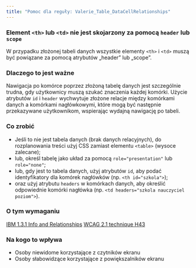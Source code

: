 ```yaml
---
title: "Pomoc dla reguły: Valerie_Table_DataCellRelationships"
---
```


<div className="toolHelp">
<Row>
<Column colLg={16} colMd={8} colSm={4} className="toolHead">

### Element `<th>` lub `<td>` nie jest skojarzony za pomocą `header` lub `scope`

<div id="locLevel"></div>

W przypadku złożonej tabeli danych wszystkie elementy `<th>` i `<td>` muszą być powiązane za pomocą atrybutów „header” lub „scope”.


</Column>
</Row>
<Row>
<Column colLg={11} colMd={5} colSm={4} className="toolMain">

### Dlaczego to jest ważne


Nawigacja po komórce poprzez złożoną tabelę danych jest szczególnie trudna, gdy użytkownicy muszą szukać znaczenia każdej komórki. Użycie atrybutów `id` i `header` wychwytuje złożone relacje między komórkami danych a komórkami nagłówkowymi, które mogą być następnie przekazywane użytkownikom, wspierając wydajną nawigację po tabeli.

<div id="locSnippet"></div>

### Co zrobić

 * Jeśli to nie jest tabela danych (brak danych relacyjnych), do rozplanowania treści użyj CSS zamiast elementu `<table>` (wysoce zalecane);
 * lub, określ tabelę jako układ za pomocą `role="presentation"` lub `role="none"`;
 * lub, gdy jest to tabela danych, użyj atrybutów `id`, aby podać identyfikatory dla komórek nagłówków (np. `<th id="szkola">`);
 * oraz  użyj atrybutu `headers` w komórkach danych, aby określić odpowiednie komórki nagłówka (np. `<td headers="szkola nauczyciel poziom">`).


</Column>
<Column colLg={5} colMd={3} colSm={4} className="toolLeft">

### O tym wymaganiu

[IBM 1.3.1 Info and Relationships](https://www.ibm.com/able/guidelines/ci162/info_and_relationships.html)
[WCAG 2.1 technique H43](https://www.w3.org/WAI/WCAG21/Techniques/html/H43)

### Na kogo to wpływa

 * Osoby niewidome korzystające z czytników ekranu
 * Osoby słabowidzące korzystające z powiększalników ekranu

</Column>
</Row>
</div>

